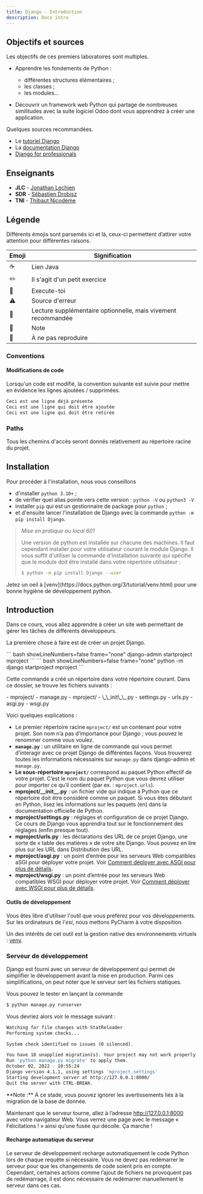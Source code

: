 ```yaml
---
title: Django - Introduction
description: Docs intro
---
```


## Objectifs et sources

Les objectifs de ces premiers laboratoires sont multiples.

* Apprendre les fondements de Python :
   * différentes structures élémentaires ;
   * les classes ;
   * les modules...

* Découvrir un framework web Python qui partage de nombreuses similitudes avec la suite logiciel Odoo dont vous apprendrez à créer une application.

Quelques sources recommandées.

 * Le [tutoriel Django](https://docs.djangoproject.com/fr/4.1/intro/tutorial01/)
 * La [documentation Django](https://docs.djangoproject.com/en/4.1/)
 * [Django for professionals](https://djangoforprofessionals.com/)

## Enseignants

* **JLC** - [Jonathan Lechien](http://ects.esi-bru.be/online/enseignants/jlc.html)
* **SDR** - [Sébastien Drobisz](http://ects.esi-bru.be/online/enseignants/sdr.html)
* **TNI** - [Thibaut Nicodème](https://ects.esi-bru.be/online/enseignants/tni.html)

## Légende

Différents émojis sont parsemés ici et là, ceux-ci permettent d’attirer votre attention pour différentes raisons.

|Emoji|Signification|
|---|---|
| ☕️ | Lien Java |
| ✏️ | Il s'agit d'un petit exercice |
| 🐇 | Execute-toi |
| ⚠️ | Source d'erreur |
| 📖 | Lecture supplémentaire optionnelle, mais vivement recommandée |
| 📃 | Note |
| 💩 | À ne pas reproduire |

### Conventions

#### Modifications de code

Lorsqu'un code est modifié, la convention suivante est suivie pour mettre en évidence les lignes ajoutées / supprimées.

``` python showLineNumbers=false frame="none" ins={2} del={3}
Ceci est une ligne déjà présente
Ceci est une ligne qui doit être ajoutée
Ceci est une ligne qui doit être retirée
   ```

### Paths

Tous les chemins d'accès seront donnés relativement au répertoire racine du projet.

## Installation

Pour procéder à l'installation, nous vous conseillons
 * d'installer `python 3.10+` ;
 * de vérifier quel alias pointe vers cette version : `python -V`  ou `python3 -V` 
 * installer `pip` qui est un gestionnaire de package pour `python` ;
 * et d'ensuite lancer l'installation de Django avec la commande `python -m pip install Django`.

> *_Mise en pratique au local 601_*
>
> Une version de python est installée sur chacune des machines. Il faut cependant installer pour votre utilisateur courant le module Django. Il vous suffit d'utiliser la commande d'installation suivante qui spécifie que le module doit être installé dans votre répertoire utilisateur : 
>
> ``` sh showLineNumbers=false frame="none"
> $ python -m pip install Django --user
> ```

<Aside type="tip">
Jetez un oeil à [venv](https://docs.python.org/3/tutorial/venv.html) pour une bonne hygiène de développement python.
</Aside>

## Introduction

Dans ce cours, vous allez apprendre à créer un site web permettant de gérer les tâches de différents développeurs.

La première chose à faire est de créer un projet Django.



<Tabs>
  <TabItem label="Linux">
  ``` bash showLineNumbers=false frame="none"
  django-admin startproject mproject
  ```
  </TabItem>
  <TabItem label="Windows">
  ``` bash showLineNumbers=false frame="none"
  python -m django startproject mproject
  ```
  </TabItem>
</Tabs>

Cette commande a créé un répertoire dans votre répertoire courant. Dans ce dossier, se trouve les fichiers suivants :

<FileTree>
- mproject/
  - manage.py
  - mproject/
    - \_\_init\_\_.py
    - settings.py
    - urls.py
    - asgi.py
    - wsgi.py
</FileTree>

Voici quelques explications :

* Le premier répertoire racine `mproject/` est un contenant pour votre projet. Son nom n’a pas d’importance pour Django ; vous pouvez le renommer comme vous voulez.
* **`manage.py`** : un utilitaire en ligne de commande qui vous permet d’interagir avec ce projet Django de différentes façons. Vous trouverez toutes les informations nécessaires sur `manage.py` dans django-admin et `manage.py`.
* **Le sous-répertoire `mproject/`** correspond au paquet Python effectif de votre projet. C’est le nom du paquet Python que vous devrez utiliser pour importer ce qu’il contient (par ex. : `mproject.urls`).
* **mproject/\_\_init\_\_.py** : un fichier vide qui indique à Python que ce répertoire doit être considéré comme un paquet. Si vous êtes débutant en Python, lisez les informations sur les paquets (en) dans la documentation officielle de Python.
* **mproject/settings.py** : réglages et configuration de ce projet Django. Ce cours de Django vous apprendra tout sur le fonctionnement des réglages (enfin presque tout).
* **mproject/urls.py** : les déclarations des URL de ce projet Django, une sorte de « table des matières » de votre site Django. Vous pouvez en lire plus sur les URL dans Distribution des URL.
* **mproject/asgi.py** : un point d’entrée pour les serveurs Web compatibles aSGI pour déployer votre projet. Voir [Comment déployer avec ASGI pour plus de détails](https://docs.djangoproject.com/fr/4.1/howto/deployment/asgi/).
* **mproject/wsgi.py** : un point d’entrée pour les serveurs Web compatibles WSGI pour déployer votre projet. Voir [Comment déployer avec WSGI pour plus de détails](https://docs.djangoproject.com/fr/4.1/howto/deployment/wsgi/).

#### Outils de développement

Vous êtes libre d'utiliser l'outil que vous préférez pour vos développements.  Sur les ordinateurs de l'_esi_, nous mettons PyCharm à votre disposition.

Un des intérêts de cet outil est la gestion native des environnements virtuels : [venv](https://docs.python.org/3/tutorial/venv.html).

### Serveur **de développement**

Django est fourni avec un serveur de développement qui permet de simplifier le développement avant la mise en production. Parmi ces simplifications, on peut noter que le serveur sert les fichiers statiques.

Vous pouvez le tester en lançant la commande

``` bash showLineNumbers=false frame="none"
$ python manage.py runserver
```

Vous devriez alors voir le message suivant :

``` sh showLineNumbers=false frame="none"
Watching for file changes with StatReloader
Performing system checks...

System check identified no issues (0 silenced).

You have 18 unapplied migration(s). Your project may not work properly until you apply the migrations for app(s): admin, auth, contenttypes, sessions.
Run 'python manage.py migrate' to apply them.
October 02, 2022 - 10:55:24
Django version 4.1.1, using settings 'mproject.settings'
Starting development server at http://127.0.0.1:8000/
Quit the server with CTRL-BREAK.
```

<Aside>**Note :** À ce stade, vous pouvez ignorer les avertissements liés à la migration de la base de donnée.</Aside>

Maintenant que le serveur tourne, allez à l’adresse http://127.0.0.1:8000 avec votre navigateur Web. Vous verrez une page avec le message « Félicitations ! » ainsi qu’une fusée qui décolle. Ça marche !

#### Recharge automatique du serveur

Le serveur de développement recharge automatiquement le code Python lors de chaque requête si nécessaire. Vous ne devez pas redémarrer le serveur pour que les changements de code soient pris en compte. Cependant, certaines actions comme l’ajout de fichiers ne provoquent pas de redémarrage, il est donc nécessaire de redémarrer manuellement le serveur dans ces cas.
